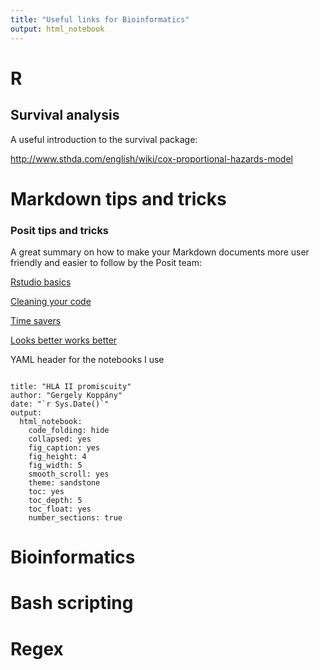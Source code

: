 ```yaml
---
title: "Useful links for Bioinformatics"
output: html_notebook
---
```


# R

## Survival analysis

A useful introduction to the survival package:

<http://www.sthda.com/english/wiki/cox-proportional-hazards-model>

# Markdown tips and tricks

### Posit tips and tricks

A great summary on how to make your Markdown documents more user friendly and easier to follow by the Posit team:

[Rstudio basics](https://posit.co/blog/r-markdown-tips-tricks-1-rstudio-ide/)

[Cleaning your code](https://posit.co/blog/r-markdown-tips-tricks-2-cleaning-up-your-code/)

[Time savers](https://posit.co/blog/r-markdown-tips-and-tricks-3-time-savers/)

[Looks better works better](https://posit.co/blog/r-markdown-tips-tricks-4-looks-better-works-better/)

YAML header for the notebooks I use

```         

title: "HLA II promiscuity"
author: "Gergely Koppány"
date: "`r Sys.Date()`"
output: 
  html_notebook: 
    code_folding: hide
    collapsed: yes
    fig_caption: yes
    fig_height: 4
    fig_width: 5
    smooth_scroll: yes
    theme: sandstone
    toc: yes
    toc_depth: 5
    toc_float: yes
    number_sections: true
```

# Bioinformatics

# Bash scripting

# Regex
